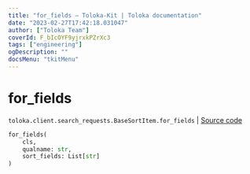 ```yaml
---
title: "for_fields — Toloka-Kit | Toloka documentation"
date: "2023-02-27T17:42:18.031047"
author: ["Toloka Team"]
coverId: F_bIcOYF9yjrxkPZrXc3
tags: ["engineering"]
ogDescription: ""
docsMenu: "tkitMenu"
---
```


# for_fields
`toloka.client.search_requests.BaseSortItem.for_fields` | [Source code](https://github.com/Toloka/toloka-kit/blob/v1.1.4/src/client/search_requests.py#L99)

```python
for_fields(
    cls,
    qualname: str,
    sort_fields: List[str]
)
```